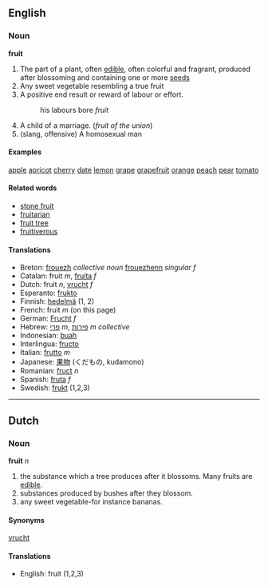 ==English==
===Noun===
'''fruit'''

#The part of a plant, often [[edible]], often colorful and fragrant, produced after blossoming and containing one or more [[seed]]s
#Any sweet vegetable resembling a true fruit
#A positive end result or reward of labour or effort.
#:his labours bore ''fruit''
#A child of a marriage. (''fruit of the union'')
#(slang, offensive) A homosexual man

====Examples====
[[Apple|apple]]
[[apricot]]
[[cherry]]
[[date]]
[[lemon]]
[[grape]]
[[grapefruit]]
[[orange]]
[[peach]]
[[pear]]
[[tomato]]

====Related words====
*[[stone fruit]]
*[[fruitarian]]
*[[fruit tree]]
*[[fruitiverous]]

====Translations====
*Breton: [[frouezh]] ''collective noun'' [[frouezhenn]] ''singular f''
*Catalan: fruit ''m'', [[fruita]] ''f''
*Dutch: fruit ''n'', [[vrucht]] ''f''
*Esperanto: [[frukto]]
*Finnish: [[hedelmä]] (1, 2)
*French: fruit ''m'' (on this page)
*German: [[Frucht]] ''f''
*Hebrew: [[פרי]] ''m'', [[פירות]] ''m collective'' 
*Indonesian: [[buah]]
*Interlingua: [[fructo]]
*Italian: [[frutto]] ''m''
*Japanese: [[果物]] (くだもの, kudamono)
*Romanian: [[fruct]] ''n''
*Spanish: [[fruta]] ''f''
*Swedish: [[frukt]] (1,2,3)

----

==Dutch==
===Noun===
'''fruit''' ''n''

#the substance which a tree produces after it blossoms. Many fruits are [[edible]].
#substances produced by bushes after they blossom.
#any sweet vegetable-for instance bananas.

====Synonyms====
[[vrucht]]

====Translations====
* English: fruit (1,2,3)